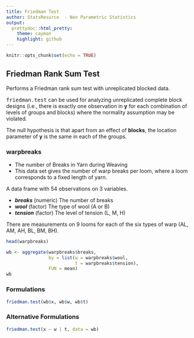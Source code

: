 ```yaml
---
title: Friedman Test
author: StatsResurce  - Non Parametric Statistics
output:
  prettydoc::html_pretty:
    theme: cayman
    highlight: github
---
```


```r
knitr::opts_chunk$set(echo = TRUE)
```

## Friedman Rank Sum Test

Performs a Friedman rank sum test with unreplicated blocked data.

<tt>friedman.test</tt> can be used for analyzing unreplicated complete block designs (i.e., there is exactly one observation in **y** for each combination of levels of groups and blocks) where the normality assumption may be violated.

The null hypothesis is that apart from an effect of **blocks**, the location parameter of **y** is the same in each of the groups.

### warpbreaks

* The number of Breaks in Yarn during Weaving
* This data set gives the number of warp breaks per loom, where a loom corresponds to a fixed length of yarn.

A data frame with 54 observations on 3 variables.

*	***breaks*** (numeric) The number of breaks
*	***wool***	(factor) The type of wool (A or B)
* ***tension***	(factor) The level of tension (L, M, H)

There are measurements on 9 looms for each of the six types of warp (AL, AM, AH, BL, BM, BH).

```r
head(warpbreaks)

```

```r
wb <- aggregate(warpbreaks$breaks,
                by = list(w = warpbreaks$wool,
                          t = warpbreaks$tension),
                FUN = mean)
wb
```

### Formulations

```r
friedman.test(wb$x, wb$w, wb$t)
```

### Alternative Formulations

```r
friedman.test(x ~ w | t, data = wb)
```
